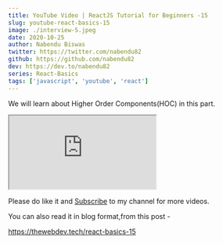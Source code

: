 ```yaml
---
title: YouTube Video | ReactJS Tutorial for Beginners -15
slug: youtube-react-basics-15
image: ./interview-5.jpeg
date: 2020-10-25
author: Nabendu Biswas
twitter: https://twitter.com/nabendu82
github: https://github.com/nabendu82
dev: https://dev.to/nabendu82
series: React-Basics
tags: ['javascript', 'youtube', 'react']
---
```


We will learn about Higher Order Components(HOC) in this part.

<div className={styles.resp__container}>

<iframe className={styles.resp__iframe} src="https://www.youtube.com/embed/KWHi8RRjDE0" gesture="media"  allow="encrypted-media" allowfullscreen></iframe>

</div>

Please do like it and [Subscribe](https://www.youtube.com/channel/UCRf7mazcufqZxd2pR3oQJuQ?sub_confirmation=1) to my channel for more videos.

You can also read it in blog format,from this post -

https://thewebdev.tech/react-basics-15


